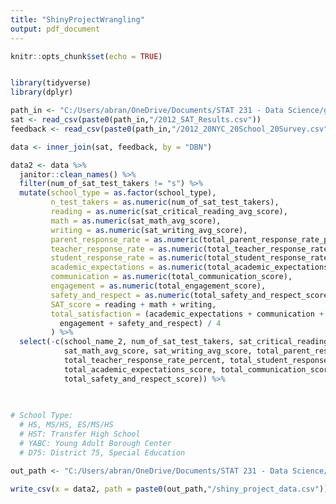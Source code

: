 ```yaml
---
title: "ShinyProjectWrangling"
output: pdf_document
---
```


```r
knitr::opts_chunk$set(echo = TRUE)


library(tidyverse)
library(dplyr)
```

```r
path_in <- "C:/Users/abran/OneDrive/Documents/STAT 231 - Data Science/git/Shiny-PowerPUG-Girls"
sat <- read_csv(paste0(path_in,"/2012_SAT_Results.csv"))
feedback <- read_csv(paste0(path_in,"/2012_20NYC_20School_20Survey.csv"))

data <- inner_join(sat, feedback, by = "DBN")
```

```r
data2 <- data %>% 
  janitor::clean_names() %>% 
  filter(num_of_sat_test_takers != "s") %>% 
  mutate(school_type = as.factor(school_type),
         n_test_takers = as.numeric(num_of_sat_test_takers),
         reading = as.numeric(sat_critical_reading_avg_score),
         math = as.numeric(sat_math_avg_score),
         writing = as.numeric(sat_writing_avg_score),
         parent_response_rate = as.numeric(total_parent_response_rate_percent),
         teacher_response_rate = as.numeric(total_teacher_response_rate_percent),
         student_response_rate = as.numeric(total_student_response_rate_percent),
         academic_expectations = as.numeric(total_academic_expectations_score),
         communication = as.numeric(total_communication_score),
         engagement = as.numeric(total_engagement_score),
         safety_and_respect = as.numeric(total_safety_and_respect_score),
         SAT_score = reading + math + writing, 
         total_satisfaction = (academic_expectations + communication + 
           engagement + safety_and_respect) / 4
         ) %>% 
  select(-c(school_name_2, num_of_sat_test_takers, sat_critical_reading_avg_score, 
            sat_math_avg_score, sat_writing_avg_score, total_parent_response_rate_percent, 
            total_teacher_response_rate_percent, total_student_response_rate_percent, 
            total_academic_expectations_score, total_communication_score, total_engagement_score,
            total_safety_and_respect_score)) %>% 
  
  

# School Type:
  # HS, MS/HS, ES/MS/HS
  # HST: Transfer High School
  # YABC: Young Adult Borough Center
  # D75: District 75, Special Education

```

```r
out_path <- "C:/Users/abran/OneDrive/Documents/STAT 231 - Data Science/git/Shiny-PowerPUG-Girls"

write_csv(x = data2, path = paste0(out_path,"/shiny_project_data.csv"))
```

